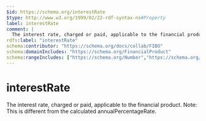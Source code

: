 ```yaml
---
$id: https://schema.org/interestRate
$type: http://www.w3.org/1999/02/22-rdf-syntax-ns#Property
label: interestRate
comment: |
  The interest rate, charged or paid, applicable to the financial product. Note: This is different from the calculated annualPercentageRate.
rdfs:label: "interestRate"
schema:contributor: "https://schema.org/docs/collab/FIBO"
schema:domainIncludes: "https://schema.org/FinancialProduct"
schema:rangeIncludes: ["https://schema.org/Number","https://schema.org/QuantitativeValue"]
---
```


# interestRate

The interest rate, charged or paid, applicable to the financial product. Note: This is different from the calculated annualPercentageRate.

